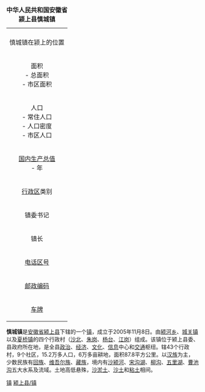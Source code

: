 {| border="1" cellpadding="4" cellspacing="0" align="right" width="280px" style="margin: 0 0 1em 1em; background: #f0f6fa; border: 1px #aaaaaa solid; border-collapse: collapse; font-size: 90%;"
|-----
|+ '''中华人民共和国安徽省颍上县慎城镇'''
|-----
|align=center colspan=2|
|-
|align=center colspan=2|慎城镇在颍上的位置
|-----
| 面积<br>- 总面积<br>- 市区面积
| <br>平方千米<br> 平方千米
|-----
| 人口<br>- 常住人口<br>- 人口密度<br>- 市区人口
| （２００８年数据）<br>１８万<br>  人／平方千米<br>  ７．５万人
|-----
| [[国内生产总值|国内生产总值]]<br>- 年
| <br>亿元[[人民币|人民币]]
|-----
| [[中国行政区划|行政区]]类别 || [[镇|镇]]
|-----
|镇委书记 || 
|-----
| 镇长 || 
|-----
| [[国际电话区号列表|电话区号]] || 0558 
|-----
| [[邮政编码|邮政编码]] ||  236200 
|-----
| [[车牌|车牌]] || 皖Ｋ
|}

'''慎城镇'''是[[安徽省|安徽省]][[颍上县|颍上县]]下辖的一个[[镇|镇]]，成立于2005年11月8日。由[[颍河乡|颍河乡]]、[[城关镇|城关镇]]以及[[夏桥镇|夏桥镇]]的四个行政村（[[沙北|沙北]]、[[朱岗|朱岗]]、[[杨台|杨台]]、[[江岗|江岗]]）组成。该镇位于颍上县委、县政府所在地，是全县[[政治|政治]]、[[经济|经济]]、[[文化|文化]]、[[信息|信息]]中心和[[交通|交通]]枢纽。辖43个行政村，9个社区，15.2万多人口，6万多亩耕地，面积87.8平方公里。以[[汉族|汉族]]为主，少数民族有[[回族|回族]]、[[维吾尔族|维吾尔族]]、[[藏族|藏族]]，境内有[[沙颍河|沙颍河]]、[[宋沟湖|宋沟湖]]、[[柳沟|柳沟]]、[[五里湖|五里湖]]、[[曹池沟|曹池沟]]五大水系及流域。土地高低悬殊，[[沙淤土|沙淤土]]、[[沙土|沙土]]和[[粘土|粘土]]相间。

{{颍上县行政区划}}
{{安徽行政区划小作品}}
[[Category:颍上县行政区划|镇]]
[[Category:阜阳市乡镇|颍上县/镇]]